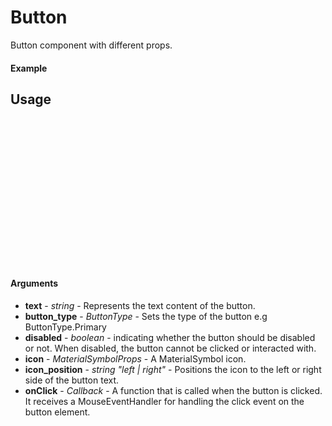 
<Meta of={Button} title="Button" />

# Button

Button component with different props.

#### Example

<Canvas of={Button.TextAndIconLeft} />

## Usage

```ts
import {Button} from "qabang-component-library";

const Example = () => {
  return (
      <Button
        button_type=ButtonType.Primary
        text={"Button"}
        onClick={()=> console.log("Clicked")}
        disabled: false,
        icon: { icon: "image" },
        icon_position: "left",
      />
  );
};

export default Example;
```

#### Arguments

- **text** - _string_ - Represents the text content of the button.
- **button_type** - _ButtonType_ - Sets the type of the button e.g ButtonType.Primary
- **disabled** - _boolean_ - indicating whether the button should be disabled or not. When disabled, the button cannot be clicked or interacted with.
- **icon** - _MaterialSymbolProps_ - A MaterialSymbol icon.
- **icon_position** - _string "left | right"_ -  Positions the icon to the left or right side of the button text.
- **onClick** - _Callback_ - A function that is called when the button is clicked. It receives a MouseEventHandler for handling the click event on the button element.
